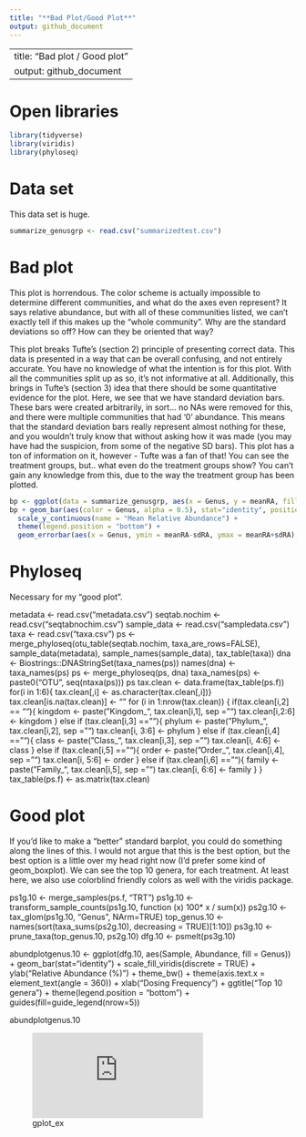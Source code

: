 ```yaml
---
title: "**Bad Plot/Good Plot**"
output: github_document
---
```


---
title: "Bad plot / Good plot"
output: github_document
---
# Open libraries
```r
library(tidyverse)
library(viridis)
library(phyloseq)
```

# Data set

This data set is huge. 

```r
summarize_genusgrp <- read.csv("summarizedtest.csv")
```


# Bad plot

This plot is horrendous. The color scheme is actually impossible to determine different communities, and what do the axes even represent? It says relative abundance, but with all of these communities listed, we can't exactly tell if this makes up the "whole community". Why are the standard deviations so off? How can they be oriented that way?

This plot breaks Tufte's (section 2) principle of presenting correct data. This data is presented in a way that can be overall confusing, and not entirely accurate. You have no knowledge of what the intention is for this plot. With all the communities split up as so, it's not informative at all. Additionally, this brings in Tufte's (section 3) idea that there should be some quantitative evidence for the plot. Here, we see that we have standard deviation bars. These bars were created arbitrarily, in sort... no NAs were removed for this, and there were multiple communities that had '0' abundance. This means that the standard deviation bars really represent almost nothing for these, and you wouldn't truly know that without asking how it was made (you may have had the suspicion, from some of the negative SD bars). This plot has a ton of information on it, however - Tufte was a fan of that! You can see the treatment groups, but.. what even do the treatment groups show? You can't gain any knowledge from this, due to the way the treatment group has been plotted.



```r
bp <- ggplot(data = summarize_genusgrp, aes(x = Genus, y = meanRA, fill = TRT))
bp + geom_bar(aes(color = Genus, alpha = 0.5), stat="identity", position="stack") +
  scale_y_continuous(name = "Mean Relative Abundance") +
  theme(legend.position = "bottom") +
  geom_errorbar(aes(x = Genus, ymin = meanRA-sdRA, ymax = meanRA+sdRA), width = 0.5, color = "orange", alpha = 0.9, size = 1.0) 
```

# Phyloseq

Necessary for my "good plot".

metadata <- read.csv("metadata.csv")
seqtab.nochim <- read.csv("seqtabnochim.csv")
sample_data <- read.csv("sampledata.csv")
taxa <- read.csv("taxa.csv")
ps <- merge_phyloseq(otu_table(seqtab.nochim, taxa_are_rows=FALSE), sample_data(metadata), sample_names(sample_data), tax_table(taxa))
dna <- Biostrings::DNAStringSet(taxa_names(ps))
names(dna) <- taxa_names(ps)
ps <- merge_phyloseq(ps, dna)
taxa_names(ps) <- paste0("OTU", seq(ntaxa(ps)))
ps
tax.clean <- data.frame(tax_table(ps.f))
for(i in 1:6){ tax.clean[,i] <- as.character(tax.clean[,i])}
tax.clean[is.na(tax.clean)] <- ""
for (i in 1:nrow(tax.clean)) {
  if(tax.clean[i,2] == ""){
    kingdom <- paste("Kingdom_", tax.clean[i,1], sep = "")
    tax.clean[i,2:6] <- kingdom
  } else if (tax.clean[i,3] == ""){
    phylum <- paste("Phylum_", tax.clean[i,2], sep = "")
    tax.clean[i, 3:6] <- phylum
  } else if (tax.clean[i,4] == ""){
    class <- paste("Class_", tax.clean[i,3], sep = "")
    tax.clean[i, 4:6] <- class
  } else if (tax.clean[i,5] == ""){
    order <- paste("Order_", tax.clean[i,4], sep = "")
    tax.clean[i, 5:6] <- order
  } else if (tax.clean[i,6] == ""){
    family <- paste("Family_", tax.clean[i,5], sep = "")
    tax.clean[i, 6:6] <- family
  }
}
tax_table(ps.f) <- as.matrix(tax.clean)



# Good plot

If you'd like to make a "better" standard barplot, you could do something along the lines of this. I would not argue that this is the best option, but the best option is a little over my head right now (I'd prefer some kind of geom_boxplot). We can see the top 10 genera, for each treatment. At least here, we also use colorblind friendly colors as well with the viridis package.


ps1g.10 <- merge_samples(ps.f, "TRT")
ps1g.10 <- transform_sample_counts(ps1g.10, function (x) 100* x / sum(x))
ps2g.10 <- tax_glom(ps1g.10, "Genus", NArm=TRUE)
top_genus.10 <- names(sort(taxa_sums(ps2g.10), decreasing = TRUE)[1:10])
ps3g.10 <- prune_taxa(top_genus.10, ps2g.10)
dfg.10 <- psmelt(ps3g.10)

abundplotgenus.10 <- ggplot(dfg.10, aes(Sample, Abundance, fill = Genus)) +
  geom_bar(stat="identity") +
  scale_fill_viridis(discrete = TRUE) +
  ylab("Relative Abundance (%)") +
  theme_bw() +
  theme(axis.text.x = element_text(angle = 360)) +
  xlab("Dosing Frequency") +
  ggtitle("Top 10 genera") +
  theme(legend.position = "bottom") +
  guides(fill=guide_legend(nrow=5))

abundplotgenus.10

![gplot_ex](https://github.com/Ilianora/MICR_475/blob/main/gplot_ex.pdf)
